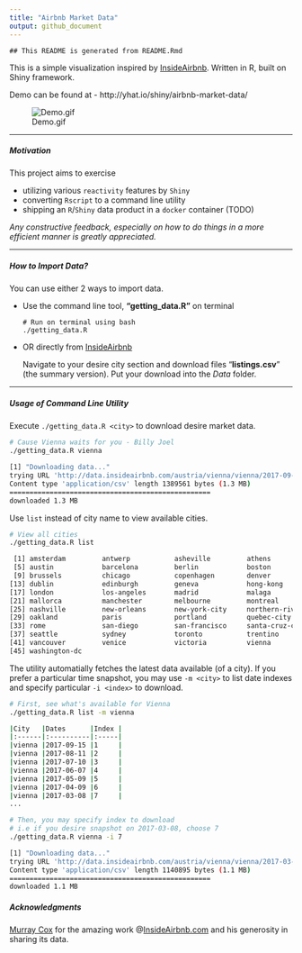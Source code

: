 ```yaml
---
title: "Airbnb Market Data"
output: github_document
---
```


```
## This README is generated from README.Rmd
```

This is a simple visualization inspired by [InsideAirbnb](http://insideairbnb.com/). Written in R, built on Shiny framework. 

Demo can be found at - http://yhat.io/shiny/airbnb-market-data/

![Demo.gif](demo.gif)

----

##### Motivation 

This project aims to exercise

- utilizing various ``reactivity`` features by ``Shiny``
- converting ``Rscript`` to a command line utility
- shipping an ``R``/``Shiny`` data product in a ``docker`` container (TODO)

*Any constructive feedback, especially on how to do things in a more efficient manner is greatly appreciated.*

----

##### How to Import Data?

You can use either 2 ways to import data. 

- Use the command line tool, **"getting_data.R"** on terminal

    ```
    # Run on terminal using bash
    ./getting_data.R
    ```

- OR directly from [InsideAirbnb](http://insideairbnb.com/get-the-data.html)

    Navigate to your desire city section and download files "**listings.csv**" (the summary version). Put your download into the *Data* folder.
    
----

##### Usage of Command Line Utility

Execute ``./getting_data.R <city>`` to download desire <city> market data.

```bash
# Cause Vienna waits for you - Billy Joel
./getting_data.R vienna

[1] "Downloading data..."
trying URL 'http://data.insideairbnb.com/austria/vienna/vienna/2017-09-15/visualisations/listings.csv'
Content type 'application/csv' length 1389561 bytes (1.3 MB)
==================================================
downloaded 1.3 MB
```

Use ``list`` instead of city name to view available cities.

```bash
# View all cities
./getting_data.R list

 [1] amsterdam         antwerp           asheville         athens           
 [5] austin            barcelona         berlin            boston           
 [9] brussels          chicago           copenhagen        denver           
[13] dublin            edinburgh         geneva            hong-kong        
[17] london            los-angeles       madrid            malaga           
[21] mallorca          manchester        melbourne         montreal         
[25] nashville         new-orleans       new-york-city     northern-rivers  
[29] oakland           paris             portland          quebec-city      
[33] rome              san-diego         san-francisco     santa-cruz-county
[37] seattle           sydney            toronto           trentino         
[41] vancouver         venice            victoria          vienna           
[45] washington-dc  
```

The utility automatially fetches the latest data available (of a city). If you prefer a particular time snapshot, you may use ``-m <city>`` to list date indexes and specify particular ``-i <index>`` to download.

```bash
# First, see what's available for Vienna
./getting_data.R list -m vienna

|City   |Dates      |Index |
|:------|:----------|:-----|
|vienna |2017-09-15 |1     |
|vienna |2017-08-11 |2     |
|vienna |2017-07-10 |3     |
|vienna |2017-06-07 |4     |
|vienna |2017-05-09 |5     |
|vienna |2017-04-09 |6     |
|vienna |2017-03-08 |7     |
...

# Then, you may specify index to download
# i.e if you desire snapshot on 2017-03-08, choose 7
./getting_data.R vienna -i 7

[1] "Downloading data..."
trying URL 'http://data.insideairbnb.com/austria/vienna/vienna/2017-03-08/visualisations/listings.csv'
Content type 'application/csv' length 1140895 bytes (1.1 MB)
==================================================
downloaded 1.1 MB
```

##### Acknowledgments

[Murray Cox](http://www.murraycox.com/) for the amazing work @[InsideAirbnb.com](http://insideairbnb.com/index.html) and his generosity in sharing its data. 


